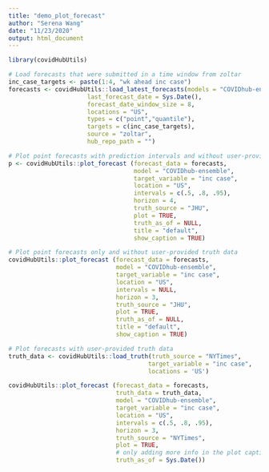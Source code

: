 ```yaml
---
title: "demo_plot_forecast"
author: "Serena Wang"
date: "11/23/2020"
output: html_document
---
```


```r
library(covidHubUtils)
```

```r
# Load forecasts that were submitted in a time window from zoltar
inc_case_targets <- paste(1:4, "wk ahead inc case")
forecasts <- covidHubUtils::load_latest_forecasts(models = "COVIDhub-ensemble",
                      last_forecast_date = Sys.Date(),
                      forecast_date_window_size = 8,
                      locations = "US",
                      types = c("point","quantile"),
                      targets = c(inc_case_targets),
                      source = "zoltar",
                      hub_repo_path = "")


```

```r
# Plot point forecasts with prediction intervals and without user-provided truth data
p <- covidHubUtils::plot_forecast (forecast_data = forecasts,
                                   model = "COVIDhub-ensemble",
                                   target_variable = "inc case",
                                   location = "US",
                                   intervals = c(.5, .8, .95),
                                   horizon = 4,
                                   truth_source = "JHU",
                                   plot = TRUE,
                                   truth_as_of = NULL,
                                   title = "default", 
                                   show_caption = TRUE)

```


```r
# Plot point forecasts only and without user-provided truth data
covidHubUtils::plot_forecast (forecast_data = forecasts,
                              model = "COVIDhub-ensemble",
                              target_variable = "inc case",
                              location = "US",
                              intervals = NULL,
                              horizon = 3,
                              truth_source = "JHU",
                              plot = TRUE,
                              truth_as_of = NULL,
                              title = "default", 
                              show_caption = TRUE)

```

```r
# Plot forecasts with user-provided truth data
truth_data <- covidHubUtils::load_truth(truth_source = "NYTimes",
                                       target_variable = "inc case",
                                       locations = 'US')

covidHubUtils::plot_forecast (forecast_data = forecasts,
                              truth_data = truth_data,
                              model = "COVIDhub-ensemble",
                              target_variable = "inc case",
                              location = "US",
                              intervals = c(.5, .8, .95),
                              horizon = 3,
                              truth_source = "NYTimes",
                              plot = TRUE,
                              # only adding more info in the plot caption now
                              truth_as_of = Sys.Date())


```

